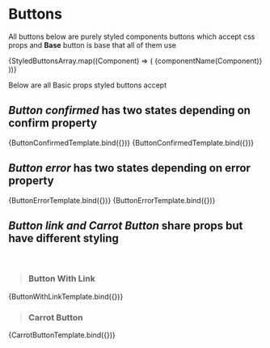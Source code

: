 


<Meta title="ButtonsMDX" />

# Buttons

<p> All buttons below are purely styled components buttons which accept css props and <strong>Base</strong> button is base that all of them use </p>

<Canvas>
<Story name='Styled Buttons'  component={Base} >
<AutoRowCleanGap gap={12} >
  {StyledButtonsArray.map((Component) => (
      <Component style={{ width: 'auto' }} key={Component.index}>
        {componentName(Component)}
      </Component>
    ))}
    </AutoRowCleanGap>
</Story>
</Canvas>

Below are all Basic props styled buttons accept

<ArgsTable of={Base} />



## <em>Button confirmed</em> has two states depending on confirm property
<Canvas>
<Story name='Button Confirmed/Active' component={ButtonConfirmed} args={{
  content: 'Confirmed true',
  confirmed: true,
  width: 'fit-content',
  altDisabledStyle: true,
}}>
  {ButtonConfirmedTemplate.bind({})}
</Story>
<Story name='Button Confirmed/Inactive' component={ButtonConfirmed} args={{
  content: 'Confirmed false',
  confirmed: false,
  width: 'fit-content',
  altDisabledStyle: true,
}}>
  {ButtonConfirmedTemplate.bind({})}
</Story>
</Canvas>




## <em>Button error</em> has two states depending on error property
<Canvas>
<Story name='Button Error/Active' component={ButtonError} args={{
  error: true,
  content: 'Error triggered',
  width: 'fit-content',
}}>
{ButtonErrorTemplate.bind({})}
</Story> 
<Story name='Button Error/Inactive' component={ButtonError} args={{
  error: false,
  content: 'No Error',
  width: 'fit-content',
}}>
{ButtonErrorTemplate.bind({})}
</Story> 
</Canvas>






## <em>Button link and Carrot Button</em> share props but have different styling

<br/>

> ### Button With Link

<Canvas>
<Story name='Button With Link' component={ButtonWithLink} argTypes={ButtonWithLink} args={{
  link:
    'https://dcabtc.com/what-is-stacking-sats#:~:text=In%20short%2C%20stacking%20sats%20is,the%20smallest%20unit%20in%20Bitcoin.',
  text: 'Stack Sats',
  style: { width: 'fit-content' },
}}>
{ButtonWithLinkTemplate.bind({})}
</Story> 
</Canvas>


> ### Carrot Button

<Canvas>
<Story name='Carrot Button' component={CarrotButton} args={{
  link: 'https://developer.twitter.com/en/docs/twitter-for-websites/cards/overview/abouts-cards',
  text: 'some text here',
  style: { width: 'fit-content' },
}}>
{CarrotButtonTemplate.bind({})}
</Story> 
</Canvas>

<ArgsTable of={ButtonWithLink} />












